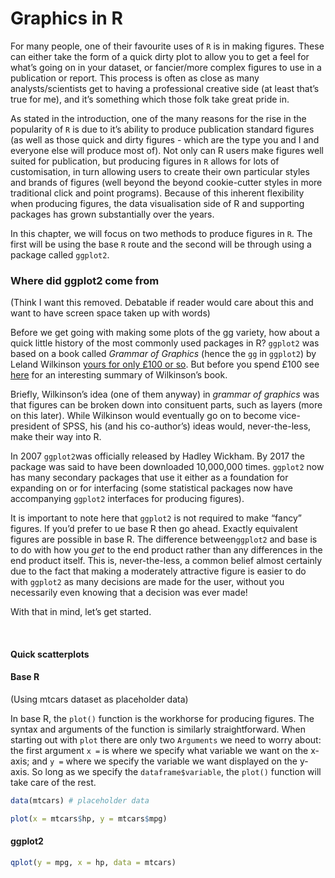 # Graphics in R

For many people, one of their favourite uses of `R` is in making figures. These can either take the form of a quick dirty plot to allow you to get a feel for what's going on in your dataset, or fancier/more complex figures to use in a publication or report. This process is often as close as many analysts/scientists get to having a professional creative side (at least that's true for me), and it's something which those folk take great pride in.

As stated in the introduction, one of the many reasons for the rise in the popularity of `R` is due to it's ability to produce publication standard figures (as well as those quick and dirty figures - which are the type you and I and everyone else will produce most of). Not only can R users make figures well suited for publication, but producing figures in `R` allows for lots of customisation, in turn allowing users to create their own particular styles and brands of figures (well beyond the beyond cookie-cutter styles in more traditional click and point programs). Because of this inherent flexibility when producing figures, the data visualisation side of R and supporting packages has grown substantially over the years.

In this chapter, we will focus on two methods to produce figures in `R`. The first will be using the base `R` route and the second will be through using a package called `ggplot2`.

### Where did ggplot2 come from

(Think I want this removed. Debatable if reader would care about this and want to have screen space taken up with words)

Before we get going with making some plots of the gg variety, how about a quick little history of the most commonly used packages in R? `ggplot2` was based on a book called _Grammar of Graphics_ (hence the `gg` in `ggplot2`) by Leland Wilkinson [yours for only £100 or so](https://www.springer.com/gp/book/9780387245447). But before you spend £100 see [here](https://www.jstatsoft.org/article/view/v017b03/v17b03.pdf) for an interesting summary of Wilkinson's book. 

Briefly, Wilkinson's idea (one of them anyway) in _grammar of graphics_ was that figures can be broken down into consituent parts, such as layers (more on this later). While Wilkinson would eventually go on to become vice-president of SPSS, his (and his co-author's) ideas would, never-the-less, make their way into R. 

In 2007 `ggplot2`was officially released by Hadley Wickham. By 2017 the package was said to have been downloaded 10,000,000 times. `ggplot2` now has many secondary packages that use it either as a foundation for expanding on or for interfacing (some statistical packages now have accompanying `ggplot2` interfaces for producing figures).

It is important to note here that `ggplot2` is not required to make "fancy" figures. If you'd prefer to ue base R then go ahead. Exactly equivalent figures are possible in base R. The difference between`ggplot2` and base is to do with how you _get_ to the end product rather than any differences in the end product itself. This is, never-the-less, a common belief almost certainly due to the fact that making a moderately attractive figure is easier to do with `ggplot2` as many decisions are made for the user, without you necessarily even knowing that a decision was ever made!

With that in mind, let's get started.

\

#### Quick scatterplots

#### Base R

(Using mtcars dataset as placeholder data)

In base R, the `plot()` function is the workhorse for producing figures. The syntax and arguments of the function is similarly straightforward. When starting out with `plot` there are only two `Arguments` we need to worry about: the first argument `x =` is where we specify what variable we want on the x-axis; and `y =` where we specify the variable we want displayed on the y-axis. So long as we specify the `dataframe$variable`, the `plot()` function will take care of the rest.

```r
data(mtcars) # placeholder data
```

```r
plot(x = mtcars$hp, y = mtcars$mpg)
```

#### ggplot2

```r
qplot(y = mpg, x = hp, data = mtcars)
```